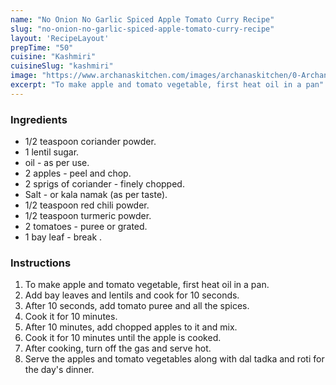 ---
name: "No Onion No Garlic Spiced Apple Tomato Curry Recipe"
slug: "no-onion-no-garlic-spiced-apple-tomato-curry-recipe"
layout: 'RecipeLayout'
prepTime: "50"
cuisine: "Kashmiri"
cuisineSlug: "kashmiri"
image: "https://www.archanaskitchen.com/images/archanaskitchen/0-Archanas-Kitchen-Recipes/2016/sept-20/Seb_Ki_Sabzi_Apple_Tomato_Sabzi_Curry_Jain_Vrat_Fasting_Food-3.jpg"
excerpt: "To make apple and tomato vegetable, first heat oil in a pan"
---

### Ingredients

-  1/2 teaspoon coriander powder.
-  1 lentil sugar.
-  oil - as per use.
- 2 apples - peel and chop.
-  2 sprigs of coriander - finely chopped.
-  Salt - or kala namak (as per taste).
-  1/2 teaspoon red chili powder.
-  1/2 teaspoon turmeric powder.
-  2 tomatoes - puree or grated.
-  1 bay leaf - break .

### Instructions

1. To make apple and tomato vegetable, first heat oil in a pan.
1. Add bay leaves and lentils and cook for 10 seconds.
1. After 10 seconds, add tomato puree and all the spices.
1. Cook it for 10 minutes.
1. After 10 minutes, add chopped apples to it and mix.
1. Cook it for 10 minutes until the apple is cooked.
1. After cooking, turn off the gas and serve hot.
1. Serve the apples and tomato vegetables along with dal tadka and roti for the day's dinner.
